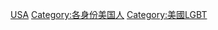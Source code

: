 {{Commonscat|LGBT people from the United States}}

[[Category:各国LGBT人物|USA]]
[[Category:各身份美国人|Category:各身份美国人]]
[[Category:美國LGBT|Category:美國LGBT]]
